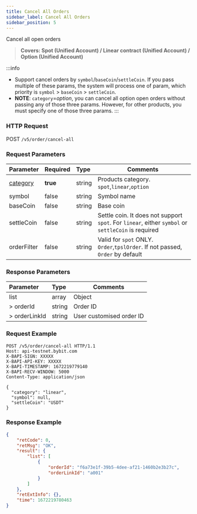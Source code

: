 ```yaml
---
title: Cancel All Orders
sidebar_label: Cancel All Orders
sidebar_position: 5
---
```

Cancel all open orders
> **Covers: Spot (Unified Account) / Linear contract (Unified Account) / Option (Unified Account)**

:::info
- Support cancel orders by `symbol`/`baseCoin`/`settleCoin`. If you pass multiple of these params, the system will process one of param, which priority is `symbol` > `baseCoin` > `settleCoin`.
- **NOTE**: `category`=_option_, you can cancel all option open orders without passing any of those three params. However, for other products, you must specify one of those three params.
:::

### HTTP Request
POST `/v5/order/cancel-all`

### Request Parameters
| Parameter | Required | Type | Comments|
|:----- |:-------|:-----|------ |
|[category](../enum#category) |**true** |string |Products category. `spot`,`linear`,`option` |
|symbol |false|string |Symbol name |
|baseCoin |false|string |Base coin |
|settleCoin |false|string |Settle coin. It does not support `spot`. For `linear`, either `symbol` or `settleCoin` is required|
|orderFilter |false |string |Valid for `spot` ONLY. `Order`,`tpslOrder`. If not passed, `Order` by default|

### Response Parameters
| Parameter | Type | Comments|
|:----- |:-----|----- |
|list |array |Object |
|> orderId |string |Order ID |
|> orderLinkId |string |User customised order ID |

### Request Example

```http
POST /v5/order/cancel-all HTTP/1.1
Host: api-testnet.bybit.com
X-BAPI-SIGN: XXXXX
X-BAPI-API-KEY: XXXXX
X-BAPI-TIMESTAMP: 1672219779140
X-BAPI-RECV-WINDOW: 5000
Content-Type: application/json

{
  "category": "linear",
  "symbol": null,
  "settleCoin": "USDT"
}
```

### Response Example

```json
{
    "retCode": 0,
    "retMsg": "OK",
    "result": {
        "list": [
            {
                "orderId": "f6a73e1f-39b5-4dee-af21-1460b2e3b27c",
                "orderLinkId": "a001"
            }
        ]
    },
    "retExtInfo": {},
    "time": 1672219780463
}
```